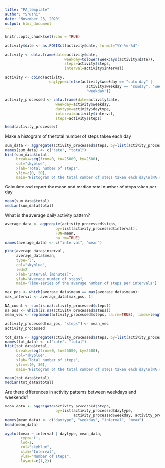 ---
title: "PA_template"
author: "Sruthi"
date: "November 23, 2020"
output: html_document
---

```{r setup, include=FALSE}
knitr::opts_chunk$set(echo = TRUE)
```

```{r}
activity$date <- as.POSIXct(activity$date, format="%Y-%m-%d")

```

```{r}
activity <- data.frame(date=activity$date, 
                           weekday=tolower(weekdays(activity$date)), 
                           steps=activity$steps, 
                           interval=activity$interval)

```

```{r}
activity <- cbind(activity, 
                    daytype=ifelse(activity$weekday == "saturday" | 
                                     activity$weekday == "sunday", "weekend", 
                                     "weekday"))
```

```{r}
activity_processed <- data.frame(date=activity$date, 
                       weekday=activity$weekday, 
                       daytype=activity$daytype, 
                       interval=activity$interval,
                       steps=activity$steps)
```

```{r}
head(activity_processed)
```

Make a histogram of the total number of steps taken each day

```{r}
sum_data <- aggregate(activity_processed$steps, by=list(activity_processed$date), FUN=sum, na.rm=TRUE)
names(sum_data) <- c("date", "total")
hist(sum_data$total, 
     breaks=seq(from=0, to=25000, by=2500),
     col="skyblue", 
     xlab="Total number of steps", 
     ylim=c(0, 20), 
     main="Histogram of the total number of steps taken each day\n(NA removed)")
```

Calculate and report the mean and median total number of steps taken per day

```{r}
mean(sum_data$total)
median(sum_data$total)
```

What is the average daily activity pattern?

```{r}
average_data <- aggregate(activity_processed$steps, 
                       by=list(activity_processed$interval), 
                       FUN=mean, 
                       na.rm=TRUE)
names(average_data) <- c("interval", "mean")
```

```{r}
plot(average_data$interval, 
     average_data$mean, 
     type="l", 
     col="skyblue", 
     lwd=2, 
     xlab="Interval [minutes]", 
     ylab="Average number of steps", 
     main="Time-series of the average number of steps per intervals")
```

```{r}
max_pos <- which(average_data$mean == max(average_data$mean))
max_interval <- average_data[max_pos, 1]
```

```{r}
NA_count <- sum(is.na(activity_processed$steps))
na_pos <- which(is.na(activity_processed$steps))
mean_vec <- rep(mean(activity_processed$steps, na.rm=TRUE), times=length(na_pos))
```

```{r}
activity_processed[na_pos, "steps"] <- mean_vec
activity_processed
```

```{r}
tot_data <- aggregate(activity_processed$steps, by=list(activity_processed$date), FUN=sum)
names(tot_data) <- c("date", "total")
hist(tot_data$total, 
     breaks=seq(from=0, to=25000, by=2500),
     col="skyblue", 
     xlab="Total number of steps", 
     ylim=c(0, 30), 
     main="Histogram of the total number of steps taken each day\n(NA replaced by mean value)")
```

```{r}
mean(tot_data$total)
median(tot_data$total)
```

Are there differences in activity patterns between weekdays and weekends?

```{r}
mean_data <- aggregate(activity_processed$steps, 
                       by=list(activity_processed$daytype, 
                               activity_processed$weekday, activity_processed$interval), mean)
names(mean_data) <- c("daytype", "weekday", "interval", "mean")
head(mean_data)
```

```{r}
xyplot(mean ~ interval | daytype, mean_data, 
       type="l", 
       lwd=1, 
       col="skyblue",
       xlab="Interval", 
       ylab="Number of steps", 
       layout=c(1,2))
```

